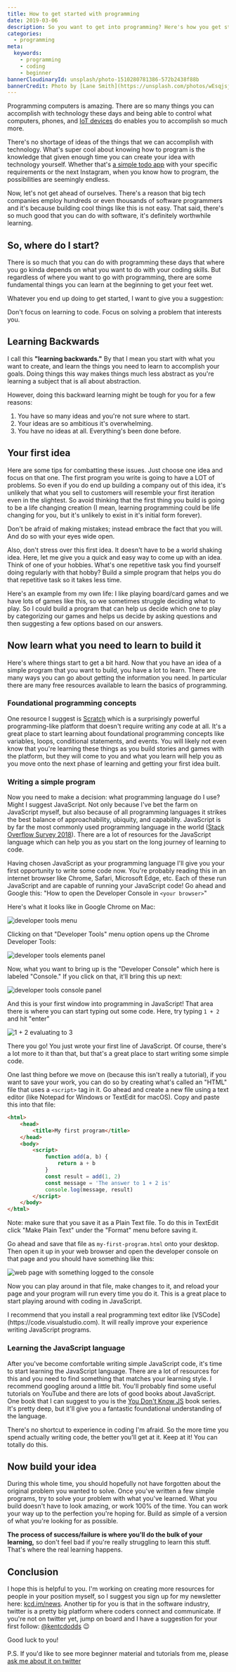 ```yaml
---
title: How to get started with programming
date: 2019-03-06
description: So you want to get into programming? Here's how you get started.
categories:
  - programming
meta:
  keywords:
    - programming
    - coding
    - beginner
bannerCloudinaryId: unsplash/photo-1510280781386-572b2438f88b
bannerCredit: Photo by [Lane Smith](https://unsplash.com/photos/wEsqjsjIDLs)
---
```


Programming computers is amazing. There are so many things you can accomplish
with technology these days and being able to control what computers, phones, and
[IoT devices](https://en.wikipedia.org/wiki/Internet_of_things) do enables you
to accomplish so much more.

There's no shortage of ideas of the things that we can accomplish with
technology. What's super cool about knowing how to program is the knowledge that
given enough time you can create your idea with technology yourself. Whether
that's [a simple todo app](/blog/building-production-apps-100-in-the-browser)
with your specific requirements or the next Instagram, when you know how to
program, the possibilities are seemingly endless.

Now, let's not get ahead of ourselves. There's a reason that big tech companies
employ hundreds or even thousands of software programmers and it's because
building cool things like this is not easy. That said, there's so much good that
you can do with software, it's definitely worthwhile learning.

## So, where do I start?

There is so much that you can do with programming these days that where you go
kinda depends on what you want to do with your coding skills. But regardless of
where you want to go with programming, there are some fundamental things you can
learn at the beginning to get your feet wet.

Whatever you end up doing to get started, I want to give you a suggestion:

<callout-success class="imporant">
	Don't focus on learning to code. Focus on solving a problem that interests
	you.
</callout-success>

## Learning Backwards

I call this **"learning backwards."** By that I mean you start with what you
want to create, and learn the things you need to learn to accomplish your goals.
Doing things this way makes things much less abstract as you're learning a
subject that is all about abstraction.

However, doing this backward learning might be tough for you for a few reasons:

1. You have so many ideas and you're not sure where to start.
2. Your ideas are so ambitious it's overwhelming.
3. You have no ideas at all. Everything's been done before.

## Your first idea

Here are some tips for combatting these issues. Just choose one idea and focus
on that one. The first program you write is going to have a LOT of problems. So
even if you do end up building a company out of this idea, it's unlikely that
what you sell to customers will resemble your first iteration even in the
slightest. So avoid thinking that the first thing you build is going to be a
life changing creation (I mean, learning programming could be life changing for
you, but it's unlikely to exist in it's initial form forever).

<callout-success class="imporant">
	Don't be afraid of making mistakes; instead embrace the fact that you will.
	And do so with your eyes wide open.
</callout-success>

Also, don't stress over this first idea. It doesn't have to be a world shaking
idea. Here, let me give you a quick and easy way to come up with an idea. Think
of one of your hobbies. What's one repetitive task you find yourself doing
regularly with that hobby? Build a simple program that helps you do that
repetitive task so it takes less time.

Here's an example from my own life: I like playing board/card games and we have
lots of games like this, so we sometimes struggle deciding what to play. So I
could build a program that can help us decide which one to play by categorizing
our games and helps us decide by asking questions and then suggesting a few
options based on our answers.

## Now learn what you need to learn to build it

Here's where things start to get a bit hard. Now that you have an idea of a
simple program that you want to build, you have a lot to learn. There are many
ways you can go about getting the information you need. In particular there are
many free resources available to learn the basics of programming.

### Foundational programming concepts

One resource I suggest is [Scratch](https://scratch.mit.edu) which is a
surprisingly powerful programming-like platform that doesn't require writing any
code at all. It's a great place to start learning about foundational programming
concepts like variables, loops, conditional statements, and events. You will
likely not even know that you're learning these things as you build stories and
games with the platform, but they will come to you and what you learn will help
you as you move onto the next phase of learning and getting your first idea
built.

### Writing a simple program

Now you need to make a decision: what programming language do I use? Might I
suggest JavaScript. Not only because I've bet the farm on JavaScript myself, but
also because of all programming languages it strikes the best balance of
approachability, ubiquity, and capability. JavaScript is by far the most
commonly used programming language in the world
([Stack Overflow Survey 2018](https://insights.stackoverflow.com/survey/2018/#technology)).
There are a lot of resources for the JavaScript language which can help you as
you start on the long journey of learning to code.

Having chosen JavaScript as your programming language I'll give you your first
opportunity to write some code now. You're probably reading this in an internet
browser like Chrome, Safari, Microsoft Edge, etc. Each of these run JavaScript
and are capable of running your JavaScript code! Go ahead and Google this: "How
to open the Developer Console in `<your browser>`"

Here's what it looks like in Google Chrome on Mac:

![developer tools menu](https://res.cloudinary.com/kentcdodds-com/image/upload/v1625032834/kentcdodds.com/content/blog/how-to-get-started-with-programming/devtools-menu.png)

Clicking on that "Developer Tools" menu option opens up the Chrome Developer
Tools:

![developer tools elements panel](https://res.cloudinary.com/kentcdodds-com/image/upload/v1625032834/kentcdodds.com/content/blog/how-to-get-started-with-programming/devtools.png)

Now, what you want to bring up is the "Developer Console" which here is labeled
"Console." If you click on that, it'll bring this up next:

![developer tools console panel](https://res.cloudinary.com/kentcdodds-com/image/upload/v1625032834/kentcdodds.com/content/blog/how-to-get-started-with-programming/devtools-console.png)

And this is your first window into programming in JavaScript! That area there is
where you can start typing out some code. Here, try typing `1 + 2` and hit
"enter"

![1 + 2 evaluating to 3](https://res.cloudinary.com/kentcdodds-com/image/upload/v1625032835/kentcdodds.com/content/blog/how-to-get-started-with-programming/1plus2.png)

There you go! You just wrote your first line of JavaScript. Of course, there's a
lot more to it than that, but that's a great place to start writing some simple
code.

One last thing before we move on (because this isn't really a tutorial), if you
want to save your work, you can do so by creating what's called an "HTML" file
that uses a `<script>` tag in it. Go ahead and create a new file using a text
editor (like Notepad for Windows or TextEdit for macOS). Copy and paste this
into that file:

```html
<html>
	<head>
		<title>My first program</title>
	</head>
	<body>
		<script>
			function add(a, b) {
				return a + b
			}
			const result = add(1, 2)
			const message = 'The answer to 1 + 2 is'
			console.log(message, result)
		</script>
	</body>
</html>
```

<callout-warning class="aside">
	Note: make sure that you save it as a Plain Text file. To do this in TextEdit
	click "Make Plain Text" under the "Format" menu before saving it.
</callout-warning>

Go ahead and save that file as `my-first-program.html` onto your desktop. Then
open it up in your web browser and open the developer console on that page and
you should have something like this:

![web page with something logged to the console](https://res.cloudinary.com/kentcdodds-com/image/upload/v1625032834/kentcdodds.com/content/blog/how-to-get-started-with-programming/my-first-program.png)

Now you can play around in that file, make changes to it, and reload your page
and your program will run every time you do it. This is a great place to start
playing around with coding in JavaScript.

<callout-warning class="aside">
	I recommend that you install a real programming text editor like
	[VSCode](https://code.visualstudio.com). It will really improve your
	experience writing JavaScript programs.
</callout-warning>

### Learning the JavaScript language

After you've become comfortable writing simple JavaScript code, it's time to
start learning the JavaScript language. There are a lot of resources for this
and you need to find something that matches your learning style. I recommend
googling around a little bit. You'll probably find some useful tutorials on
YouTube and there are lots of good books about JavaScript. One book that I can
suggest to you is the
[You Don't Know JS](https://github.com/getify/You-Dont-Know-JS) book series.
It's pretty deep, but it'll give you a fantastic foundational understanding of
the language.

There's no shortcut to experience in coding I'm afraid. So the more time you
spend actually writing code, the better you'll get at it. Keep at it! You can
totally do this.

## Now build your idea

During this whole time, you should hopefully not have forgotten about the
original problem you wanted to solve. Once you've written a few simple programs,
try to solve your problem with what you've learned. What you build doesn't have
to look amazing, or work 100% of the time. You can work your way up to the
perfection you're hoping for. Build as simple of a version of what you're
looking for as possible.

**The process of success/failure is where you'll do the bulk of your learning,**
so don't feel bad if you're really struggling to learn this stuff. That's where
the real learning happens.

## Conclusion

I hope this is helpful to you. I'm working on creating more resources for people
in your position myself, so I suggest you sign up for my newsletter here:
[kcd.im/news](https://kcd.im/news). Another tip for you is that in the software
industry, twitter is a pretty big platform where coders connect and communicate.
If you're not on twitter yet, jump on board and I have a suggestion for your
first follow: [@kentcdodds](https://twitter.com/kentcdodds) 😉

Good luck to you!

P.S. If you'd like to see more beginner material and tutorials from me, please
[ask me about it on twitter](https://twitter.com/intent/tweet?url=https%3A%2F%2Fkentcdodds.com%2Fblog%2Fhow-to-get-started-with-programming&text=Hey,%20@kentcdodds,%20I%27d%20love%20it%20if%20you%20could%20create%20more%20beginner%20programmer%20content!)
